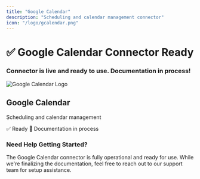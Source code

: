 ```yaml
---
title: "Google Calendar"
description: "Scheduling and calendar management connector"
icon: "/logo/gcalendar.png"
---
```

<div className="flex flex-col items-center justify-center text-center pt-10">
  <h1 className="text-4xl font-bold">✅ Google Calendar Connector Ready</h1>
  <h3 className="text-xl mt-2">
    Connector is live and ready to use. Documentation in process!
  </h3>
</div>
<div className="max-w-2xl mx-auto mt-12">
  <div className="p-6 border rounded-lg bg-blue-50">
    <div className="flex items-center mb-4">
      <img 
        src="/logo/gcalendar.png" 
        alt="Google Calendar Logo" 
        className="w-8 h-8 mr-3 object-contain flex-shrink-0"
      />
      <h2 className="text-2xl font-semibold m-0"> Google Calendar</h2>
    </div>
    <p className="text-lg text-gray-700 mb-4">Scheduling and calendar management</p>
    <div className="flex items-center gap-2">
      <span className="px-3 py-1 bg-green-100 text-green-800 rounded-full text-sm font-medium">
        ✅ Ready
      </span>
      <span className="px-3 py-1 bg-blue-100 text-blue-800 rounded-full text-sm font-medium">
        📝 Documentation in process
      </span>
    </div>
  </div>
</div>
<div className="text-center mt-12 p-6 bg-gray-50 rounded-lg max-w-2xl mx-auto">
  <h3 className="text-lg font-semibold mb-2">Need Help Getting Started?</h3>
  <p className="text-gray-600">
    The Google Calendar connector is fully operational and ready for use. While we're finalizing the documentation, 
    feel free to reach out to our support team for setup assistance.
  </p>
</div>